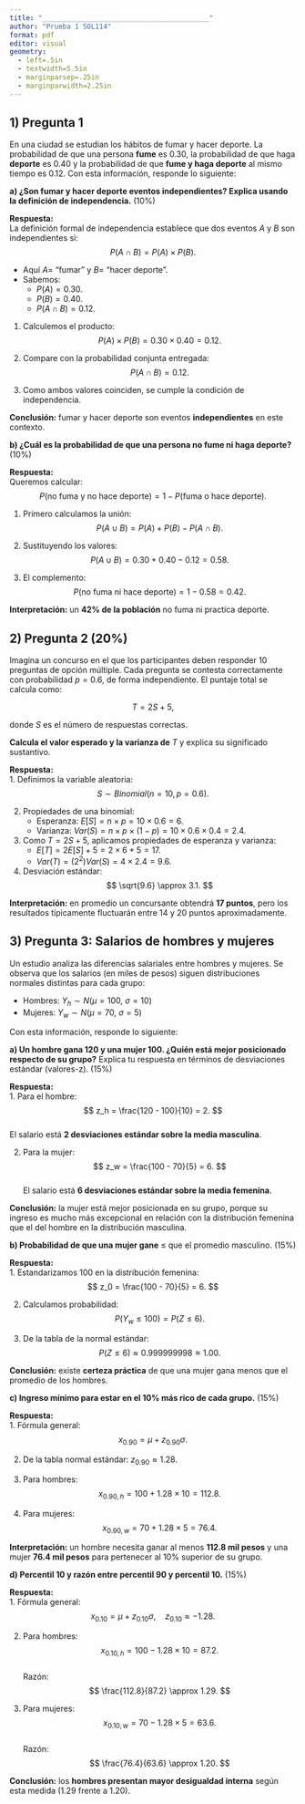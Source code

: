 ```yaml
---
title: "_________________________________________"
author: "Prueba 1 SOL114"
format: pdf
editor: visual
geometry:
  - left=.5in
  - textwidth=5.5in
  - marginparsep=.25in
  - marginparwidth=2.25in
---
```


## 1) Pregunta 1

En una ciudad se estudian los hábitos de fumar y hacer deporte. La probabilidad de que una persona **fume** es 0.30, la probabilidad de que haga **deporte** es 0.40 y la probabilidad de que **fume y haga deporte** al mismo tiempo es 0.12. Con esta información, responde lo siguiente:

**a) ¿Son fumar y hacer deporte eventos independientes? Explica usando la definición de independencia.** (10%)

**Respuesta:**\
La definición formal de independencia establece que dos eventos $A$ y $B$ son independientes si:  
$$
P(A \cap B) = P(A) \times P(B).
$$

- Aquí $A =$ “fumar” y $B =$ “hacer deporte”.  
- Sabemos:  
  - $P(A) = 0.30$.  
  - $P(B) = 0.40$.  
  - $P(A \cap B) = 0.12$.  

1. Calculemos el producto:  
   $$
   P(A) \times P(B) = 0.30 \times 0.40 = 0.12.
   $$

2. Compare con la probabilidad conjunta entregada:  
   $$
   P(A \cap B) = 0.12.
   $$

3. Como ambos valores coinciden, se cumple la condición de independencia.  

**Conclusión:** fumar y hacer deporte son eventos **independientes** en este contexto.

\newpage

**b) ¿Cuál es la probabilidad de que una persona no fume ni haga deporte?** (10%)

**Respuesta:**\
Queremos calcular:  
$$
P(\text{no fuma y no hace deporte}) = 1 - P(\text{fuma o hace deporte}).
$$

1. Primero calculamos la unión:  
   $$
   P(A \cup B) = P(A) + P(B) - P(A \cap B).
   $$

2. Sustituyendo los valores:  
   $$
   P(A \cup B) = 0.30 + 0.40 - 0.12 = 0.58.
   $$

3. El complemento:  
   $$
   P(\text{no fuma ni hace deporte}) = 1 - 0.58 = 0.42.
   $$

**Interpretación:** un **42% de la población** no fuma ni practica deporte.

\newpage

## 2) Pregunta 2 (20%)

Imagina un concurso en el que los participantes deben responder 10 preguntas de opción múltiple. Cada pregunta se contesta correctamente con probabilidad $p=0.6$, de forma independiente. El puntaje total se calcula como:

$$
T = 2S + 5,
$$

donde $S$ es el número de respuestas correctas.

**Calcula el valor esperado y la varianza de** $T$ y explica su significado sustantivo.

**Respuesta:**\
1. Definimos la variable aleatoria:  
   $$
   S \sim Binomial(n=10, p=0.6).
   $$

2. Propiedades de una binomial:  
   - Esperanza: $E[S] = n \times p = 10 \times 0.6 = 6$.  
   - Varianza: $Var(S) = n \times p \times (1-p) = 10 \times 0.6 \times 0.4 = 2.4$.

3. Como $T = 2S + 5$, aplicamos propiedades de esperanza y varianza:  
   - $E[T] = 2E[S] + 5 = 2 \times 6 + 5 = 17.$  
   - $Var(T) = (2^2) Var(S) = 4 \times 2.4 = 9.6.$

4. Desviación estándar:  
   $$
   \sqrt{9.6} \approx 3.1.
   $$

**Interpretación:** en promedio un concursante obtendrá **17 puntos**, pero los resultados típicamente fluctuarán entre 14 y 20 puntos aproximadamente.

\newpage

## 3) Pregunta 3: Salarios de hombres y mujeres

Un estudio analiza las diferencias salariales entre hombres y mujeres. Se observa que los salarios (en miles de pesos) siguen distribuciones normales distintas para cada grupo:

-   Hombres: $Y_h \sim N(\mu=100,\ \sigma=10)$\
-   Mujeres: $Y_w \sim N(\mu=70,\ \sigma=5)$

Con esta información, responde lo siguiente:

**a) Un hombre gana 120 y una mujer 100. ¿Quién está mejor posicionado respecto de su grupo?** Explica tu respuesta en términos de desviaciones estándar (valores-z). (15%)

**Respuesta:**\
1. Para el hombre:  
   $$
   z_h = \frac{120 - 100}{10} = 2.
   $$  
   El salario está **2 desviaciones estándar sobre la media masculina**.

2. Para la mujer:  
   $$
   z_w = \frac{100 - 70}{5} = 6.
   $$  
   El salario está **6 desviaciones estándar sobre la media femenina**.

**Conclusión:** la mujer está mejor posicionada en su grupo, porque su ingreso es mucho más excepcional en relación con la distribución femenina que el del hombre en la distribución masculina.

\newpage

**b) Probabilidad de que una mujer gane** $\leq$ que el promedio masculino. (15%)

**Respuesta:**\
1. Estandarizamos 100 en la distribución femenina:  
   $$
   z_0 = \frac{100 - 70}{5} = 6.
   $$

2. Calculamos probabilidad:  
   $$
   P(Y_w \leq 100) = P(Z \leq 6).
   $$

3. De la tabla de la normal estándar:  
   $$
   P(Z \leq 6) \approx 0.999999998 \approx 1.00.
   $$

**Conclusión:** existe **certeza práctica** de que una mujer gana menos que el promedio de los hombres.

\newpage

**c) Ingreso mínimo para estar en el 10% más rico de cada grupo.** (15%)

**Respuesta:**\
1. Fórmula general:  
   $$
   x_{0.90} = \mu + z_{0.90}\sigma.
   $$

2. De la tabla normal estándar: $z_{0.90} \approx 1.28.$

3. Para hombres:  
   $$
   x_{0.90,h} = 100 + 1.28 \times 10 = 112.8.
   $$

4. Para mujeres:  
   $$
   x_{0.90,w} = 70 + 1.28 \times 5 = 76.4.
   $$

**Interpretación:** un hombre necesita ganar al menos **112.8 mil pesos** y una mujer **76.4 mil pesos** para pertenecer al 10% superior de su grupo.

\newpage

**d) Percentil 10 y razón entre percentil 90 y percentil 10.** (15%)

**Respuesta:**\
1. Fórmula general:  
   $$
   x_{0.10} = \mu + z_{0.10}\sigma, \quad z_{0.10} \approx -1.28.
   $$

2. Para hombres:  
   $$
   x_{0.10,h} = 100 - 1.28 \times 10 = 87.2.
   $$  
   Razón:  
   $$
   \frac{112.8}{87.2} \approx 1.29.
   $$

3. Para mujeres:  
   $$
   x_{0.10,w} = 70 - 1.28 \times 5 = 63.6.
   $$  
   Razón:  
   $$
   \frac{76.4}{63.6} \approx 1.20.
   $$

**Conclusión:** los **hombres presentan mayor desigualdad interna** según esta medida (1.29 frente a 1.20).
